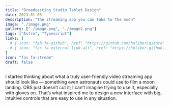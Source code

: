 ```yaml
---
title: "Broadcasting Studio Tablet Design"
date: 2023-01-05
description: "The streaming app you can take to the moon"
image: "./image.png"
gallery: ["./image.png", "./image2.png"]
tags: ["Astro", "Typescript"]
links: [
  # { icon: "fab fa-github", href: "https://github.com/holiber/qstore" },
  # { icon: "fas fa-external-link-alt", href: "https://holiber.github.io/qstore/" }
]
icon: "fas fa-stream"
draft: false
---
```


I started thinking about what a truly user-friendly video streaming app should look like — something even astronauts could use to film a moon landing.
OBS just doesn’t cut it; I can’t imagine trying to use it, especially with gloves on.
That’s what inspired me to design a new interface with big, intuitive controls that are easy to use in any situation.
